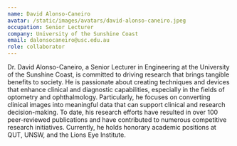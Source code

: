 ```yaml
---
name: David Alonso-Caneiro
avatar: /static/images/avatars/david-alonso-caneiro.jpeg
occupation: Senior Lecturer
company: University of the Sunshine Coast
email: dalonsocaneiro@usc.edu.au
role: collaborator
---
```


Dr. David Alonso-Caneiro, a Senior Lecturer in Engineering at the University of the Sunshine Coast, is committed to driving research that brings tangible benefits to society.
He is passionate about creating techniques and devices that enhance clinical and diagnostic capabilities, especially in the fields of optometry and ophthalmology.
Particularly, he focuses on converting clinical images into meaningful data that can support clinical and research decision-making.
To date, his research efforts have resulted in over 100 peer-reviewed publications and have contributed to numerous competitive research initiatives.
Currently, he holds honorary academic positions at QUT, UNSW, and the Lions Eye Institute.